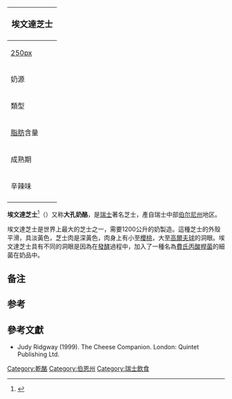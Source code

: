 {{noteTA
|G1=Food
|G2=地名
|T=zh-tw:埃曼塔起司;zh-hk:埃文達芝士;zh-cn:埃曼塔尔干酪;
|1=zh-tw:埃曼塔起司;zh-hk:埃文達芝士;zh-cn:埃曼塔尔干酪;
|2=zh-hans:伯尔尼; zh-hant:伯恩;
}}
{| class="infobox bordered" style="align: right; width: 20em; font-size: 90%; text-align: left; float: right;" cellpadding="3"
|-
! colspan=2 bgcolor="#FFCCAA" style="font-size: 120%; text-align: center;" |'''埃文達芝士'''
|-----
|colspan=2|[[file:Emmental_015.jpg|250px]]
|-----
| 奶源|| 未經[[巴氏殺菌|巴氏殺菌]]的[[牛奶|牛奶]]
|-----
| 類型 ||半硬質
|-----
| [[脂肪|脂肪]]含量 || 45%
|-----
| 成熟期 || 4-12個月
|-----
| 辛辣味 ||溫和到中等
|-
|}

'''埃文達芝士'''<ref>{{Cite web |url=https://www.termonline.cn/word/1356267336524451842/1 |title=存档副本 |access-date=2022-03-29 |archive-date=2022-03-29 |archive-url=https://web.archive.org/web/20220329082257/https://www.termonline.cn/word/1356267336524451842/1 |dead-url=no }}</ref>（{{lang-en|Emmental cheese，Emmental}}）又称'''大孔奶酪'''，是[[瑞士|瑞士]]著名芝士，產自瑞士中部[[伯尔尼州|伯尔尼州]]{{Link-en|埃曼塔|Emmental}}地区{{Notetag|音译译名包括：埃-{}-曼塔尔、埃-{}-曼塔、埃-{}-文達、爱曼塔、艾美达、愛摩塔、爱蒙塔尔、爱芒特乾酪等等。}}。

埃文達芝士是世界上最大的芝士之一，需要1200公升的奶製造。這種芝士的外殼平滑，具淡黃色，芝士肉是深黃色，肉身上有小至[[櫻桃|櫻桃]]，大至[[高爾夫球|高爾夫球]]的洞眼。埃文達芝士具有不同的洞眼是因為在[[發酵|發酵]]過程中，加入了一種名為[[費氏丙酸桿菌|費氏丙酸桿菌]]的細菌在奶品中。

== 备注 ==
{{NoteFoot}}

== 参考 ==
<references/>

== 參考文獻 ==
* Judy Ridgway (1999). The Cheese Companion. London: Quintet Publishing Ltd.

[[Category:乾酪|Category:乾酪]]
[[Category:伯恩州|Category:伯恩州]]
[[Category:瑞士飲食|Category:瑞士飲食]]